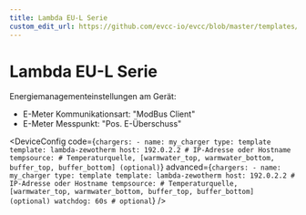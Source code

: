 ```yaml
---
title: Lambda EU-L Serie
custom_edit_url: https://github.com/evcc-io/evcc/blob/master/templates/definition/charger/lambda-zewotherm.yaml
---
```



# Lambda EU-L Serie

<DeviceFeatures features="" />

Energiemanagementeinstellungen am Gerät:

- E-Meter Kommunikationsart: "ModBus Client"
- E-Meter Messpunkt: "Pos. E-Überschuss"


<DeviceConfig code={`chargers:
    - name: my_charger
      type: template
      template: lambda-zewotherm
      host: 192.0.2.2 # IP-Adresse oder Hostname
      tempsource: # Temperaturquelle, [warmwater_top, warmwater_bottom, buffer_top, buffer_bottom] (optional)`} advanced={`chargers:
    - name: my_charger
      type: template
      template: lambda-zewotherm
      host: 192.0.2.2 # IP-Adresse oder Hostname
      tempsource: # Temperaturquelle, [warmwater_top, warmwater_bottom, buffer_top, buffer_bottom] (optional)
      watchdog: 60s # optional`} />

